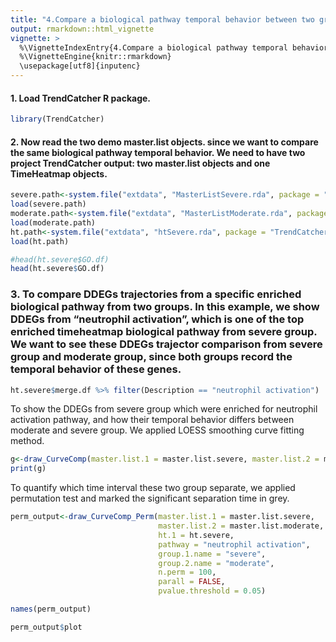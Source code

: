 ```yaml
---
title: "4.Compare a biological pathway temporal behavior between two groups"
output: rmarkdown::html_vignette
vignette: >
  %\VignetteIndexEntry{4.Compare a biological pathway temporal behavior between two groups}
  %\VignetteEngine{knitr::rmarkdown}
  \usepackage[utf8]{inputenc}
---
```


#### 1. Load TrendCatcher R package.

```r
library(TrendCatcher)
```

#### 2. Now read the two demo master.list objects. since we want to compare the same biological pathway temporal behavior. We need to have two project TrendCatcher output: two master.list objects and one TimeHeatmap objects.

```r
severe.path<-system.file("extdata", "MasterListSevere.rda", package = "TrendCatcher")
load(severe.path)
moderate.path<-system.file("extdata", "MasterListModerate.rda", package = "TrendCatcher")
load(moderate.path)
ht.path<-system.file("extdata", "htSevere.rda", package = "TrendCatcher")
load(ht.path)
```

```r
#head(ht.severe$GO.df)
head(ht.severe$GO.df)
```

### 3. To compare DDEGs trajectories from a specific enriched biological pathway from two groups. In this example, we show DDEGs from "neutrophil activation", which is one of the top enriched timeheatmap biological pathway from severe group. We want to see these DDEGs trajector comparison from severe group and moderate group, since both groups record the temporal behavior of these genes.

```r
ht.severe$merge.df %>% filter(Description == "neutrophil activation")
```

To show the DDEGs from severe group which were enriched for neutrophil activation pathway, and how their temporal behavior differs between moderate and severe group. We applied LOESS smoothing curve fitting method.

```r
g<-draw_CurveComp(master.list.1 = master.list.severe, master.list.2 = master.list.moderate, ht.1 = ht.severe, pathway = "neutrophil activation",group.1.name = "severe", group.2.name = "moderate")
print(g)

```

To quantify which time interval these two group separate, we applied permutation test and marked the significant separation time in grey.

```r
perm_output<-draw_CurveComp_Perm(master.list.1 = master.list.severe, 
                                 master.list.2 = master.list.moderate, 
                                 ht.1 = ht.severe, 
                                 pathway = "neutrophil activation", 
                                 group.1.name = "severe", 
                                 group.2.name = "moderate", 
                                 n.perm = 100, 
                                 parall = FALSE, 
                                 pvalue.threshold = 0.05)
```

```r
names(perm_output)
```

```r
perm_output$plot
```





















